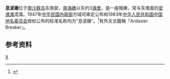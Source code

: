 {{Infobox Disputed Islands
| plural = yes
| name             =息波礁
| image name       = 
| image caption    = 
| image size       = 
| locator map      = {{Location map+|Spratly_Islands|float=center|width=300|caption=息波礁的位置 
|places=
{{location map~ |Spratly_Islands|marksize=6 |lat=7.95|long=114.03333|label='''息波礁''' |position=bottom}}
}}
| map_custom       = yes
| native name      = 
| native name link = 
| other_names         = 
| location         = [[南中国海|南中国海]]
| coordinates      = {{Coord|7|57||N|114|02||E|display=inline,title}}
| archipelago      = [[西沙群岛|西沙群岛]]
| total islands    = 
| major islands    = 
| area             =
| length           =
| width            =
| coastline        =
| highest mount    = 
| elevation        = 
| country claim = {{MYS}}
| country claim divisions title = 州
| country claim divisions = [[沙巴|沙巴]]
| country 1 claim = {{PRC}}
| country 1 claim divisions title = 地級市
| country 1 claim divisions = [[海南省|海南省]][[三沙市|三沙市]]
| country 2 claim = {{ROC}}
| country 2 claim divisions title = 直轄市
| country 2 claim divisions = [[高雄市|高雄市]][[旗津區|旗津區]]
| country 3 claim = {{VNM}}
| country 3 claim divisions title = 縣
| country 3 claim divisions = [[慶和省|慶和省]][[長沙島縣|長沙島縣]]
| country 4 claim = {{PHL}}
| country 4 claim divisions title = 市
| country 4 claim divisions = [[巴拉望省|巴拉望省]][[卡拉揚市|卡拉揚市]]

| population       = 
| population as of = 
| density          = 
| ethnic groups    = 
| additional info  =
}}
'''息波礁'''位于[[南沙群岛|南沙群岛]]东南部，[[南海礁|南海礁]]以东约3[[海里|海里]]，是一座暗礁，常与东南面的[[安渡滩|安渡滩]]混淆。1947年[[中华民国内政部|中华民国内政部]]方域司审定公布和1983年[[中华人民共和国|中华人民共和国]][[中国地名委员会|中国地名委员会]]授权公布的标准名称均为“息波礁”。<ref>{{cite book zh |author=广东省地名委员会 |title=《南海诸岛地名资料汇编》 |format=M |edition=1 |location=广州 |publisher=广东省地图出版社 |date=1987 |pages=207 |id= ISBN 80522-023-9}}</ref>有外文文籍稱「Ardasier Breaker」。

==参考资料==
{{reflist}}

{{有争议的地区小作品}}
{{South China Sea Islands}}

[[Category:南沙群岛|X]]
